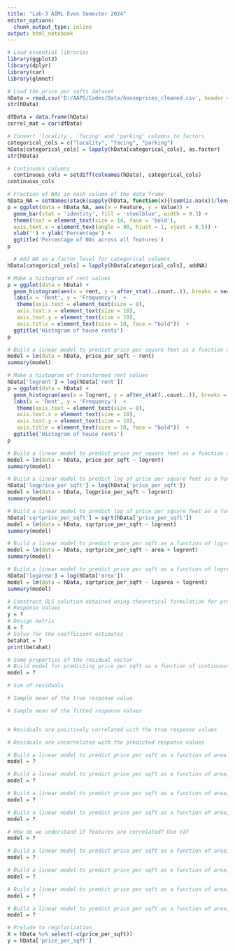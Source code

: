```yaml
---
title: "Lab-3 AIML Even Semester 2024"
editor_options:
  chunk_output_type: inline
output: html_notebook
---
```


```r
# Load essential libraries
library(ggplot2)
library(dplyr)
library(car)
library(glmnet)
```


```r
# Load the price per sqfts dataset
hData = read.csv('D:/AAPS/Codes/Data/houseprices_cleaned.csv', header = TRUE, stringsAsFactors = FALSE, na.strings = c("", "NA", "Not available", "Not Available"))
str(hData)
```

```r
dfData = data.frame(hData)
correl_mat = cor(dfData)
```


```r
# Convert 'locality', 'facing' and 'parking' columns to factors
categorical_cols = c("locality", "facing", "parking")
hData[categorical_cols] = lapply(hData[categorical_cols], as.factor)
str(hData)
```

```r
# Continuous columns
  continuous_cols = setdiff(colnames(hData), categorical_cols)
continuous_cols
```


```r
# Fraction of NAs in each column of the data frame
hData_NA = setNames(stack(sapply(hData, function(x){(sum(is.na(x))/length(x))*100}))[2:1], c('Feature','Value'))
p = ggplot(data = hData_NA, aes(x = Feature, y = Value)) +
  geom_bar(stat = 'identity', fill = 'steelblue', width = 0.3) +
  theme(text = element_text(size = 14, face = 'bold'),
  axis.text.x = element_text(angle = 90, hjust = 1, vjust = 0.5)) +
  xlab('') + ylab('Percentage') +
  ggtitle('Percentage of NAs across all features')
p
```

```r
  # Add NA as a factor level for categorical columns 
hData[categorical_cols] = lapply(hData[categorical_cols], addNA)
```

```r
# Make a histogram of rent values
p = ggplot(data = hData) +
  geom_histogram(aes(x = rent, y = after_stat(..count..)), breaks = seq(mean(hData$rent)-4*sd(hData$rent), mean(hData$rent)+4*sd(hData$rent), by = 25000), color = 'black', fill = 'blue') +
  labs(x = 'Rent', y = 'Frequency')  +
   theme(axis.text = element_text(size = 8),
   axis.text.x = element_text(size = 10),
   axis.text.y = element_text(size = 10),
   axis.title = element_text(size = 10, face = "bold"))  +
  ggtitle('Histogram of house rents')
p
```

```r
# Build a linear model to predict price per square feet as a function of rent
model = lm(data = hData, price_per_sqft ~ rent)
summary(model)
```

```r
# Make a histogram of transformed rent values
hData['logrent'] = log(hData['rent'])
p = ggplot(data = hData) +
  geom_histogram(aes(x = logrent, y = after_stat(..count..)), breaks = seq(mean(hData$logrent)-4*sd(hData$logrent), mean(hData$logrent)+4*sd(hData$logrent), by = 0.5), color = 'black', fill = 'blue') +
  labs(x = 'Rent', y = 'Frequency')  +
   theme(axis.text = element_text(size = 8),
   axis.text.x = element_text(size = 10),
   axis.text.y = element_text(size = 10),
   axis.title = element_text(size = 10, face = "bold"))  +
  ggtitle('Histogram of house rents')
p
```

```r
# Build a linear model to predict price per square feet as a function of logrent
model = lm(data = hData, price_per_sqft ~ logrent)
summary(model)
```


```r
# Build a linear model to predict log of price per square feet as a function of logrent
hData['logprice_per_sqft'] = log(hData['price_per_sqft'])
model = lm(data = hData, logprice_per_sqft ~ logrent)
summary(model)
```

```r
# Build a linear model to predict log of price per square feet as a function of rent
hData['sqrtprice_per_sqft'] = sqrt(hData['price_per_sqft'])
model = lm(data = hData, sqrtprice_per_sqft ~ logrent)
summary(model)
```

```r
# Build a linear model to predict price per sqft as a function of logrent and area
model = lm(data = hData, sqrtprice_per_sqft ~ area + logrent)
summary(model)
```

```r
# Build a linear model to predict price per sqft as a function of logrent and logarea
hData['logarea'] = log(hData['area'])
model = lm(data = hData, sqrtprice_per_sqft ~ logarea + logrent)
summary(model)
```


```r
# Construct OLS solution obtained using theoretical formulation for predicting price per sqft as a function of continuous predictor logrent and categorical predictor facing
# Response values
y = ?
# Design matrix
X = ?
# Solve for the coefficient estimates
betahat = ?
print(betahat)
```

```r
# Some properties of the residual vector
# Build model for predicting price per sqft as a function of continuous predictor logrent and categorical predictor facing
model = ?

# Sum of residuals

# Sample mean of the true response value

# Sample mean of the fitted response values


# Residuals are positively correlated with the true response values

# Residuals are uncorrelated with the predicted response values
```

```r
# Build a linear model to predict price per sqft as a function of area and rent
model = ?
```

```r
# Build a linear model to predict price per sqft as a function of area, rent, and bathrooms
model = ?
```

```r
# Build a linear model to predict price per sqft as a function of area, rent, BHK, and bathrooms
model = ?
```


```r
# Build a linear model to predict price per sqft as a function of area, logrent, BHK, and bathrooms
model = ?
```


```r
# How do we understand if features are correlated? Use VIF
model = ?
```

```r
# Build a linear model to predict price per sqft as a function of area, logrent, BHK, and bathrooms without any interaction terms
model = ?
```

```r
# Build a linear model to predict price per sqft as a function of area, logrent, BHK, bathrooms and an interaction term between logrent and facing
model = ?
```

```r
# Build a linear model to predict price per sqft as a function of area, logrent, BHK, bathrooms, and parking without any interaction terms
model = ?
```

```r
# Build a linear model to predict price per sqft as a function of area, logrent, BHK, bathrooms, and parking and an interaction term between logrent and facing
model = ?
```

```r
# Prelude to regularization
X = hData %>% select(-c(price_per_sqft))
y = hData['price_per_sqft']
```